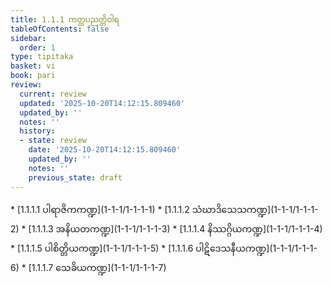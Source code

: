 ```yaml
---
title: 1.1.1 ကတ္ထပညတ္တိဝါရ
tableOfContents: false
sidebar:
  order: 1
type: tipitaka
basket: vi
book: pari
review:
  current: review
  updated: '2025-10-20T14:12:15.809460'
  updated_by: ''
  notes: ''
  history:
  - state: review
    date: '2025-10-20T14:12:15.809460'
    updated_by: ''
    notes: ''
    previous_state: draft
---
```



<DynamicBreadcrumb />


<ReviewStatus review={frontmatter.review} showDetails={true} />

<HypothesisAnnotation frontmatter={frontmatter} />



<TableOfContents book="pari" section="1.1.1">
* [1.1.1.1 ပါရာဇိကကဏ္ဍ](1-1-1/1-1-1-1)
* [1.1.1.2 သံဃာဒိသေသကဏ္ဍ](1-1-1/1-1-1-2)
* [1.1.1.3 အနိယတကဏ္ဍ](1-1-1/1-1-1-3)
* [1.1.1.4 နိဿဂ္ဂိယကဏ္ဍ](1-1-1/1-1-1-4)
* [1.1.1.5 ပါစိတ္တိယကဏ္ဍ](1-1-1/1-1-1-5)
* [1.1.1.6 ပါဋိဒေသနီယကဏ္ဍ](1-1-1/1-1-1-6)
* [1.1.1.7 သေခိယကဏ္ဍ](1-1-1/1-1-1-7)
</TableOfContents>